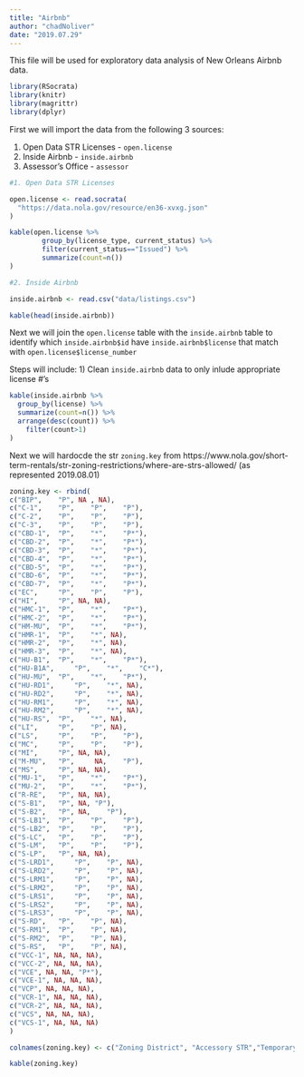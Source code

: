 ---
title: "Airbnb"
author: "chadNoliver"
date: "2019.07.29"
---


This file will be used for exploratory data analysis of New Orleans Airbnb data.


```{r, load dependencies, warning=FALSE, comment=FALSE, message=FALSE, cache=FALSE}
library(RSocrata)
library(knitr)
library(magrittr)
library(dplyr)
```

First we will import the data from the following 3 sources:
  
  1) Open Data STR Licenses - ```open.license```
  2) Inside Airbnb - ```inside.airbnb```
  3) Assessor's Office - ```assessor```

```{r, load data, warning=FALSE, comment=FALSE, message=FALSE, cache=FALSE}

#1. Open Data STR Licenses

open.license <- read.socrata(
  "https://data.nola.gov/resource/en36-xvxg.json"
)

kable(open.license %>% 
        group_by(license_type, current_status) %>% 
        filter(current_status=="Issued") %>% 
        summarize(count=n())
)

#2. Inside Airbnb

inside.airbnb <- read.csv("data/listings.csv")

kable(head(inside.airbnb))
```


Next we will join the ```open.license``` table with the ```inside.airbnb``` table to identify which ```inside.airbnb$id``` have ```inside.airbnb$license``` that match with ```open.license$license_number```

Steps will include:
  1) Clean ```inside.airbnb``` data to only inlude appropriate license #'s

```{r, warning=FALSE, comment=FALSE, message=FALSE, cache=FALSE}
kable(inside.airbnb %>% 
  group_by(license) %>%
  summarize(count=n()) %>% 
  arrange(desc(count)) %>% 
    filter(count>1)
)

```
Next we will hardocde the str ```zoning.key``` from  https://www.nola.gov/short-term-rentals/str-zoning-restrictions/where-are-strs-allowed/ (as represented 2019.08.01)


```{r, warning=FALSE, comment=FALSE, message=FALSE, cache=FALSE}
zoning.key <- rbind(
c("BIP", 	"P", NA , NA), 	  	 
c("C-1", 	"P", 	"P", 	"P"),
c("C-2", 	"P", 	"P", 	"P"),
c("C-3", 	"P", 	"P", 	"P"),
c("CBD-1", 	"P", 	"*", 	"P*"),
c("CBD-2", 	"P", 	"*", 	"P*"),
c("CBD-3", 	"P", 	"*", 	"P*"),
c("CBD-4", 	"P", 	"*", 	"P*"),
c("CBD-5", 	"P", 	"*", 	"P*"),
c("CBD-6", 	"P", 	"*", 	"P*"),
c("CBD-7", 	"P", 	"*", 	"P*"),
c("EC", 	"P", 	"P", 	"P"),
c("HI", 	"P", NA, NA),
c("HMC-1", 	"P", 	"*", 	"P*"),
c("HMC-2", 	"P", 	"*", 	"P*"),
c("HM-MU", 	"P", 	"*", 	"P*"),
c("HMR-1", 	"P", 	"*", NA), 	 
c("HMR-2", 	"P", 	"*", NA), 	 
c("HMR-3", 	"P", 	"*", NA), 	 
c("HU-B1", 	"P", 	"*", 	"P*"),
c("HU-B1A", 	"P", 	"*", 	"C*"),
c("HU-MU", 	"P", 	"*", 	"P*"),
c("HU-RD1", 	"P", 	"*", NA), 	 
c("HU-RD2", 	"P", 	"*", NA), 	 
c("HU-RM1", 	"P", 	"*", NA), 	 
c("HU-RM2", 	"P", 	"*", NA), 	 
c("HU-RS", 	"P", 	"*", NA), 	 
c("LI", 	"P", 	"P", NA), 	 
c("LS", 	"P", 	"P", 	"P"),
c("MC", 	"P", 	"P", 	"P"),
c("MI", 	"P", NA, NA), 	  	 
c("M-MU", 	"P", 	 NA, 	"P"),
c("MS", 	"P", NA, NA), 	  	 
c("MU-1", 	"P", 	"*", 	"P*"),
c("MU-2", 	"P", 	"*", 	"P*"),
c("R-RE", 	"P", NA, NA), 	  	 
c("S-B1", 	"P", NA, "P"),
c("S-B2", 	"P", NA,	"P"),
c("S-LB1", 	"P", 	"P", 	"P"),
c("S-LB2", 	"P", 	"P", 	"P"),
c("S-LC", 	"P", 	"P", 	"P"),
c("S-LM", 	"P", 	"P", 	"P"),
c("S-LP", 	"P", NA, NA), 	  	 
c("S-LRD1", 	"P", 	"P", NA), 	 
c("S-LRD2", 	"P", 	"P", NA), 	 
c("S-LRM1", 	"P", 	"P", NA), 	 
c("S-LRM2", 	"P", 	"P", NA), 	 
c("S-LRS1", 	"P", 	"P", NA), 	 
c("S-LRS2", 	"P", 	"P", NA), 	 
c("S-LRS3", 	"P", 	"P", NA), 	 
c("S-RD", 	"P", 	"P", NA), 	 
c("S-RM1", 	"P", 	"P", NA), 	 
c("S-RM2", 	"P", 	"P", NA), 	 
c("S-RS", 	"P", 	"P", NA), 	 
c("VCC-1", NA, NA, NA), 	  	  	 
c("VCC-2", NA, NA, NA), 	  	  	 
c("VCE", NA, NA, "P*"),
c("VCE-1", NA, NA, NA), 	  	  	 
c("VCP", NA, NA, NA), 	  	  	 
c("VCR-1", NA, NA, NA), 	  	  	 
c("VCR-2", NA, NA, NA), 	  	  	 
c("VCS", NA, NA, NA), 	  	  	 
c("VCS-1", NA, NA, NA)
)

colnames(zoning.key) <- c("Zoning District", "Accessory STR","Temporary STR", "Commercial STR")

kable(zoning.key)

```